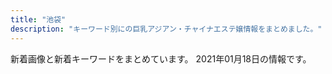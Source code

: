 ```yaml
---
title: "池袋"
description: "キーワード別にの巨乳アジアン・チャイナエステ嬢情報をまとめました。"
---
```


新着画像と新着キーワードをまとめています。
2021年01月18日の情報です。

<DmmAffiliateIns />
<KeywordTable
  shops={
    [
    {
        "station": "JR\u6c60\u888b\u99c5\u897f\u53e3",
        "name": "\u30b9\u30a4\u30fc\u30c8\u30de\u30c3\u30c8",
        "url": "http://c-sun2.com/",
        "img_links": [
            "http://c-sun2.com/image/cast/cast_524_1_l.jpg",
            "http://c-sun2.com/image/cast/cast_484_2_l.jpg",
            "http://c-sun2.com/image/cast/cast_484_1_l.jpg",
            "http://c-sun2.com/image/cast/cast_360_1_l.jpg",
            "http://c-sun2.com/image/cast/cast_473_1_l.jpg",
            "http://c-sun2.com/image/cast/cast_357_2_l.jpg",
            "http://c-sun2.com/img/topbar_osusume.png",
            "http://c-sun2.com/image/cast/cast_471_2_l.jpg",
            "http://c-sun2.com/image/cast/cast_492_2_l.jpg",
            "http://c-sun2.com/image/cast/cast_496_2_l.jpg",
            "http://c-sun2.com/image/cast/cast_390_1_l.jpg",
            "http://c-sun2.com/image/cast/cast_357_1_l.jpg",
            "http://c-sun2.com/image/cast/cast_362_2_l.jpg",
            "http://c-sun2.com/image/cast/cast_485_1_l.jpg",
            "http://c-sun2.com/image/cast/cast_580_1_l.jpg",
            "http://c-sun2.com/img/bar_profile.png",
            "http://c-sun2.com/image/cast/cast_524_2_l.jpg",
            "http://c-sun2.com/image/cast/cast_533_1_l.jpg",
            "http://c-sun2.com/image/cast/cast_326_1_l.jpg",
            "http://c-sun2.com/image/cast/cast_453_2_l.jpg",
            "http://c-sun2.com/img/bar_grallery.png",
            "http://c-sun2.com/img/topbar_camp.png",
            "http://c-sun2.com/image/cast/cast_496_1_l.jpg",
            "http://c-sun2.com/image/cast/cast_466_2_l.jpg",
            "http://c-sun2.com/img/header.jpg",
            "http://c-sun2.com/img/topbar_news.png",
            "http://c-sun2.com/image/cast/cast_393_2_l.jpg",
            "http://c-sun2.com/image/cast/cast_471_1_l.jpg",
            "http://c-sun2.com/image/shame/192_1_l.jpg",
            "http://c-sun2.com/image/cast/cast_362_1_l.jpg",
            "http://c-sun2.com/image/cast/cast_492_1_l.jpg",
            "http://c-sun2.com/img/icon/new.png",
            "http://c-sun2.com/image/cast/cast_534_1_l.jpg",
            "http://c-sun2.com/image/cast/cast_360_2_l.jpg",
            "http://c-sun2.com/image/cast/cast_393_1_l.jpg",
            "http://c-sun2.com/img/bar_therapist.png",
            "http://c-sun2.com/image/cast/cast_534_2_l.jpg",
            "http://c-sun2.com/image/cast/cast_466_1_l.jpg",
            "http://c-sun2.com/image/cast/cast_453_1_l.jpg",
            "http://c-sun2.com/image/cast/cast_473_2_l.jpg",
            "http://c-sun2.com/image/cast/cast_485_2_l.jpg",
            "http://c-sun2.com/image/cast/cast_390_2_l.jpg",
            "http://c-sun2.com/image/cast/cast_326_2_l.jpg",
            "http://c-sun2.com/img/event/camp3.jpg",
            "http://c-sun2.com/image/cast/cast_533_2_l.jpg"
        ],
        "keywords": {
            "84": 4,
            "82": 6,
            "81": 2,
            "85": 3,
            "83": 7
        }
    },
    {
        "url": "http://koi.este.work/",
        "station": "JR\u6c60\u888b\u99c5\u897f\u53e3",
        "img_links": [
            "http://koi.este.work/tennai.png",
            "http://koi.este.work/up_5_3_0.jpg",
            "http://koi.este.work/t1.jpg",
            "http://koi.este.work/mens-esthe.png",
            "http://koi.este.work/b_news.png",
            "http://koi.este.work/tennai4.jpg",
            "http://koi.este.work/2/uploadimg/1565558725.jpg",
            "http://koi.este.work/tennai3.jpg",
            "http://koi.este.work/2/uploadimg/1579481243.jpg",
            "http://koi.este.work/t3.jpg",
            "http://koi.este.work/top.jpg",
            "http://koi.este.work/tennai2.jpg",
            "http://koi.este.work/2/uploadimg/1601879728.jpg",
            "http://momipara.jp/img/link/momi88.jpg",
            "http://koi.este.work/2/uploadimg/1577672563.jpg",
            "http://koi.este.work/b_girl.png"
        ],
        "name": "\u604b",
        "keywords": {
            "83": 18,
            "85": 6,
            "86": 6,
            "D": 18,
            "C": 12
        }
    },
    {
        "keywords": {
            "90": 1,
            "88": 1,
            "86": 2
        },
        "img_links": [
            "http://www.coco-8.jp/_src/36746714/b.png",
            "http://www.coco-8.jp/_src/36746633/lineline.png",
            "http://www.coco-8.jp/_src/36741670/1.jpg",
            "http://www.coco-8.jp/_src/36741638/4.jpg",
            "http://www.coco-8.jp/_src/36746320/sayuri.jpg",
            "http://www.coco-8.jp/_src/36741671/2.jpg",
            "http://www.coco-8.jp/_src/36741672/4.jpg",
            "http://www.coco-8.jp/_src/36746688/g2.jpg",
            "http://www.coco-8.jp/_src/36746395/lineline.png",
            "http://www.coco-8.jp/_src/36741636/5.jpg",
            "http://www.coco-8.jp/_src/49977665/wechatimg437_20201113100952153.jpg",
            "http://www.coco-8.jp/_src/36746644/lineline.png",
            "http://www.coco-8.jp/_src/36745876/pic1.jpg",
            "http://www.coco-8.jp/_src/37791774/wechatimg437_20201113100952153.jpg",
            "http://www.coco-8.jp/_src/49977785/wechatimg336_20201102105038881.jpg",
            "http://www.coco-8.jp/_src/36813492/cam2.jpg",
            "http://www.coco-8.jp/_src/36746345/maya.jpg",
            "http://www.coco-8.jp/_src/36746704/g5.png",
            "http://www.coco-8.jp/_src/36742642/b.png",
            "http://www.coco-8.jp/_src/36746331/lineline.png",
            "http://www.coco-8.jp/_src/36741673/3.jpg",
            "http://www.coco-8.jp/_src/49977773/wechatimg437_20201113100952153.jpg",
            "http://www.coco-8.jp/_src/36746351/lineline.png",
            "http://www.coco-8.jp/_src/36815290/cam.png",
            "http://www.coco-8.jp/_src/36813493/cam2.jpg",
            "http://www.coco-8.jp/_src/36741674/5.jpg",
            "http://www.coco-8.jp/_src/37791754/smartselect_20191212-140919_wechat.jpg",
            "http://www.coco-8.jp/_src/36742459/2.jpg",
            "http://www.coco-8.jp/_src/36743040/s5.jpg",
            "http://www.coco-8.jp/_src/36742658/s1.jpg",
            "http://www.coco-8.jp/_src/36742780/s3.jpg",
            "http://www.coco-8.jp/_src/49977789/lineline.png",
            "http://www.coco-8.jp/_src/36741637/3.jpg",
            "http://www.coco-8.jp/_src/36742644/sayuri.jpg",
            "http://www.coco-8.jp/_src/36746639/lineline.png",
            "http://www.coco-8.jp/_src/36741678/down.png",
            "http://www.coco-8.jp/_src/36746636/iwa1.jpg",
            "http://www.coco-8.jp/_src/36741640/1.jpg",
            "http://www.coco-8.jp/_src/36746692/g3.jpg",
            "http://www.coco-8.jp/_src/36746380/aki.jpg",
            "http://www.coco-8.jp/_src/36746397/mei1.jpg",
            "http://www.coco-8.jp/_src/49632727/wechatimg336_20201102105038881.jpg",
            "http://www.coco-8.jp/_src/49977786/wechatimg336_20201102105038881.jpg",
            "http://www.coco-8.jp/_src/37791773/wechatimg437_20201113100952153.jpg",
            "http://www.coco-8.jp/_src/36746702/g6.jpg",
            "http://www.coco-8.jp/_src/36745880/pic2.jpg",
            "http://www.coco-8.jp/_src/36746635/iwa1.jpg",
            "http://www.coco-8.jp/_src/49632559/wechatimg336_20201102105038881.jpg",
            "http://www.coco-8.jp/_src/36746641/risa.jpg",
            "http://www.coco-8.jp/_src/36742458/1.jpg",
            "http://www.coco-8.jp/_src/36746346/maya.jpg",
            "http://www.coco-8.jp/_src/36746379/aki.jpg",
            "http://www.coco-8.jp/_src/36820892/cam3.png",
            "http://www.coco-8.jp/_src/36820891/cam3.png",
            "http://www.coco-8.jp/_src/36712010/sayuri.jpg",
            "http://www.coco-8.jp/_src/36742462/5.jpg",
            "http://www.coco-8.jp/_src/36746398/mei1.jpg",
            "http://www.coco-8.jp/_src/36746642/risa.jpg",
            "http://www.coco-8.jp/_src/36746732/road2.png",
            "http://www.coco-8.jp/_src/37791789/lineline.png",
            "http://www.coco-8.jp/_src/36742714/s2.jpg",
            "http://www.coco-8.jp/_src/36742640/b.png",
            "http://www.coco-8.jp/_src/36746682/g.jpg",
            "http://www.coco-8.jp/_src/36742638/b.png",
            "http://www.coco-8.jp/_src/36742630/b.png",
            "http://www.coco-8.jp/_src/36742460/3.jpg",
            "http://www.coco-8.jp/_src/36742461/4.jpg",
            "http://www.coco-8.jp/_src/36742636/b.png",
            "http://www.coco-8.jp/_src/36742655/down.png",
            "http://www.coco-8.jp/_src/36742791/s4.jpg",
            "http://www.coco-8.jp/_src/36741639/2.jpg"
        ],
        "name": "CoCo8 \u30b3\u30b3\u30a8\u30a4\u30c8",
        "url": "http://www.coco-8.jp/",
        "station": "JR\u6c60\u888b\u99c5\u897f\u53e3"
    },
    {
        "name": "\u6d17\u4f53\u30de\u30cb\u30a2",
        "keywords": {},
        "station": "JR\u6c60\u888b\u99c5\u6771\u53e3",
        "img_links": [
            "http://manian-ikebukuro.com/image/cast/cast_73_1_s.jpg",
            "http://manian-ikebukuro.com/img/QRcode.png",
            "http://manian-ikebukuro.com/image/cast/cast_6_1_l.jpg",
            "http://manian-ikebukuro.com/image/cast/cast_74_1_s.jpg",
            "http://manian-ikebukuro.com/image/cast/no_image.jpg",
            "http://manian-ikebukuro.com/img/bar_profile.png",
            "http://manian-ikebukuro.com/image/cast/cast_68_2_l.jpg",
            "http://manian-ikebukuro.com/img/header0.jpg",
            "http://manian-ikebukuro.com/image/cast/cast_64_1_l.jpg",
            "http://manian-ikebukuro.com/image/cast/cast_47_1_s.jpg",
            "http://manian-ikebukuro.com/image/cast/cast_47_1_l.jpg",
            "http://manian-ikebukuro.com/image/cast/cast_67_1_l.jpg",
            "http://manian-ikebukuro.com/image/cast/cast_67_1_s.jpg",
            "http://manian-ikebukuro.com/image/cast/cast_70_1_l.jpg",
            "http://manian-ikebukuro.com/image/cast/cast_63_1_l.jpg",
            "http://manian-ikebukuro.com/image/cast/cast_77_1_l.jpg",
            "http://manian-ikebukuro.com/image/cast/cast_75_2_l.jpg",
            "http://manian-ikebukuro.com/image/cast/cast_6_2_l.jpg",
            "http://manian-ikebukuro.com/image/cast/cast_70_1_s.jpg",
            "http://manian-ikebukuro.com/image/cast/cast_73_1_l.jpg",
            "http://manian-ikebukuro.com/image/cast/cast_69_1_s.jpg",
            "http://manian-ikebukuro.com/image/cast/cast_77_1_s.jpg",
            "http://manian-ikebukuro.com/image/cast/cast_64_2_l.jpg",
            "http://manian-ikebukuro.com/image/cast/cast_80_1_s.jpg",
            "http://manian-ikebukuro.com/image/cast/10x10.jpg",
            "http://manian-ikebukuro.com/image/cast/cast_73_2_l.jpg",
            "http://manian-ikebukuro.com/image/cast/cast_80_2_l.jpg",
            "http://manian-ikebukuro.com/img/news1.png",
            "http://manian-ikebukuro.com/img/spSite.jpg",
            "http://manian-ikebukuro.com/image/cast/cast_2_1_s.jpg",
            "http://manian-ikebukuro.com/sp/img/tel.png",
            "http://manian-ikebukuro.com/image/cast/cast_64_1_s.jpg",
            "http://manian-ikebukuro.com/image/cast/cast_68_1_l.jpg",
            "http://manian-ikebukuro.com/image/cast/cast_77_2_l.jpg",
            "http://manian-ikebukuro.com/img/news3.png",
            "http://manian-ikebukuro.com/image/cast/cast_70_2_l.jpg",
            "http://manian-ikebukuro.com/image/cast/cast_68_1_s.jpg",
            "http://manian-ikebukuro.com/img/bar_staff.png",
            "http://manian-ikebukuro.com/img/line1.jpg",
            "http://manian-ikebukuro.com/image/cast/cast_47_2_l.jpg",
            "http://manian-ikebukuro.com/image/cast/cast_75_1_l.jpg",
            "http://manian-ikebukuro.com/img/tel.png",
            "http://manian-ikebukuro.com/image/cast/cast_80_1_l.jpg",
            "http://manian-ikebukuro.com/image/cast/cast_63_1_s.jpg",
            "http://manian-ikebukuro.com/image/cast/cast_71_1_s.jpg",
            "http://manian-ikebukuro.com/image/cast/cast_74_2_l.jpg",
            "http://manian-ikebukuro.com/image/cast/cast_74_1_l.jpg",
            "http://manian-ikebukuro.com/image/cast/cast_67_2_l.jpg",
            "http://manian-ikebukuro.com/image/cast/cast_6_1_s.jpg",
            "http://manian-ikebukuro.com/img/pickupGirl.png",
            "http://manian-ikebukuro.com/image/cast/cast_75_1_s.jpg"
        ],
        "url": "http://manian-ikebukuro.com/"
    },
    {
        "name": "\u6708\u306e\u604b",
        "keywords": {
            "\u30bb\u30af\u30b7\u30fc": 1
        },
        "url": "http://tsukinokoi.com/",
        "img_links": [
            "http://tsukinokoi.com/img/staff/160622584020640000.jpg",
            "http://tsukinokoi.com/img/staff/144652745411466600.jpg",
            "http://tsukinokoi.com/images/bar_staff.png",
            "http://tsukinokoi.com/img/staff/155611310658540500.jpg",
            "http://tsukinokoi.com/img/staff/153079932824200700.jpg",
            "http://tsukinokoi.com/images/event/2020/m01.png",
            "http://tsukinokoi.com/img/staff/155818741107218300.jpg",
            "http://tsukinokoi.com/images/pickupGirl2014.png",
            "http://tsukinokoi.com/img/staff/142919725579809100.png",
            "http://tsukinokoi.com/images/QRcode.png",
            "http://tsukinokoi.com/img/staff/148256052554824000.jpg",
            "http://tsukinokoi.com/images/bar_gallery.png",
            "http://tsukinokoi.com/images/news1.png",
            "http://tsukinokoi.com/img/staff/148586605226742500.jpg",
            "http://tsukinokoi.com/img/staff/148586605222864500.jpg",
            "http://tsukinokoi.com/img/staff/154673852166026500.jpg",
            "http://tsukinokoi.com/images/bar_top.png",
            "http://tsukinokoi.com/images/news3.png",
            "http://tsukinokoi.com/img/staff/148073918839938900.jpg",
            "http://tsukinokoi.com/img/staff/152008703796356600.jpg",
            "http://tsukinokoi.com/img/staff/155204782386136400.jpg",
            "http://tsukinokoi.com/img/staff/151584629124140300.jpg"
        ],
        "station": "JR\u6c60\u888b\u99c5\u897f\u53e3"
    },
    {
        "keywords": {
            "C": 227,
            "82": 48,
            "83": 96,
            "85": 97,
            "84": 232,
            "D": 253,
            "88": 52
        },
        "station": "JR\u6c60\u888b\u99c5\u897f\u53e3(\u5317)",
        "name": "\u30cf\u30cb\u30fc\u30d3\u30fc",
        "url": "https://honeybee2.com/",
        "img_links": [
            "https://honeybee2.com/images_staff/168/111318504622.jpg",
            "https://honeybee2.com/images_staff/60/032207115986.jpg",
            "https://honeybee2.com/images_staff/142/060611173967.jpg",
            "https://honeybee2.com/images_staff/137/041722380748.jpg",
            "https://honeybee2.com/images/img_gallery_03.png",
            "https://honeybee2.com/images_staff/150/091115052227.jpg",
            "https://honeybee2.com/images/bnr_88_31.jpg",
            "https://honeybee2.com/images_staff/133/041312285087.jpg",
            "https://honeybee2.com/images_staff/133/032511552539.jpg",
            "https://honeybee2.com/images_staff/136/041523165620.jpg",
            "https://honeybee2.com/images/img_info_01.png",
            "https://honeybee2.com/images/btn_next.png",
            "https://honeybee2.com/images_staff/60/032207120681.jpg",
            "https://honeybee2.com/images/btn_back.png",
            "https://honeybee2.com/images/img_gallery_04.png",
            "https://honeybee2.com/images/img_info_02.png",
            "https://honeybee2.com/images_staff/134/041314164177.jpg",
            "https://honeybee2.com/images/vis_profileframe.png",
            "https://honeybee2.com/images/img_gallery_02.png",
            "https://honeybee2.com/images/bnr_side_card.png",
            "https://honeybee2.com/images_staff/59/111000015721.jpg",
            "https://honeybee2.com/images/img_gallery_01.png",
            "https://honeybee2.com/images/img_info_03.png",
            "https://honeybee2.com/images/bnr_200_40.jpg",
            "https://honeybee2.com/images_staff/142/060611265633.jpg",
            "https://honeybee2.com/images_staff/99/011420365888.jpg",
            "https://honeybee2.com/images/img_gallery_05.png",
            "https://honeybee2.com/images_staff/108/040923420669.jpg",
            "https://honeybee2.com/images_staff/117/082321050834.jpg",
            "https://honeybee2.com/images/icon_ranking_05.png",
            "https://honeybee2.com/images_staff/134/041314054720.jpg",
            "https://honeybee2.com/images/pagetop_off.png",
            "https://honeybee2.com/images/icon_class_00.png",
            "https://honeybee2.com/images/img_info.png",
            "https://honeybee2.com/images/icon_ranking_04.png",
            "https://honeybee2.com/images_staff/117/082320544428.jpg",
            "https://honeybee2.com/images/img_gallery_06.png",
            "https://honeybee2.com/images/bnr_side_concept.png",
            "https://honeybee2.com/images_staff/137/041723120323.jpg",
            "https://honeybee2.com/images/vis_castframe_01.png",
            "https://honeybee2.com/images/bnr_160_45.jpg",
            "https://honeybee2.com/images/icon_ranking_03.png",
            "https://honeybee2.com/images/no_image.jpg",
            "https://honeybee2.com/images/bnr_468_60.jpg",
            "https://honeybee2.com/images_staff/99/110211050217.jpg",
            "https://honeybee2.com/images/icon_ranking_02.png",
            "https://honeybee2.com/images_staff/168/111319171076.jpg",
            "https://honeybee2.com/images_staff/59/111000133157.jpg",
            "https://honeybee2.com/images/icon_ranking_01.png",
            "https://honeybee2.com/images_staff/136/041522461779.jpg",
            "https://honeybee2.com/images_staff/150/091116274617.jpg"
        ]
    },
    {
        "img_links": [
            "http://esthe-treat.com/img/t-r.jpg",
            "http://esthe-treat.com/img/pc.jpg",
            "http://esthe-treat.com/img/sys1.png",
            "http://esthe-treat.com/img/tit.jpg",
            "http://esthe-treat.com/staff/mari/01.jpg",
            "http://esthe-treat.com/staff/yuyu/01.jpg",
            "http://esthe-treat.com/img/sys2.png",
            "http://esthe-treat.com/staff/ami/01.jpg",
            "http://esthe-treat.com/img/add.jpg",
            "http://esthe-treat.com/img/botton.jpg",
            "http://esthe-treat.com/img/t-s.jpg",
            "http://esthe-treat.com/img/pic.jpg",
            "http://esthe-treat.com/img/sysetc.png",
            "http://esthe-treat.com/img/t-a.jpg",
            "http://esthe-treat.com/img/info.jpg",
            "http://esthe-treat.com/img/t-t.jpg",
            "http://esthe-treat.com/img/adrs.jpg",
            "http://esthe-treat.com/img/tel.jpg",
            "http://esthe-treat.com/img/cam.jpg",
            "http://esthe-treat.com/staff/natumi/01.jpg",
            "http://esthe-treat.com/staff/rena/01.jpg",
            "http://esthe-treat.com/img/t-o.jpg"
        ],
        "name": "\u53f0\u6e7e\u5e78\u904b\u30ea\u30e9\u30af\u30bc\u30fc\u30b7\u30e7\u30f3",
        "keywords": {},
        "station": "JR\u6c60\u888b\u99c5\u897f\u53e3",
        "url": "http://esthe-treat.com/"
    },
    {
        "station": "JR\u6c60\u888b\u99c5\u897f\u53e3(\u5317)",
        "img_links": [
            "http://www.yurari-massage.work/img/st17.jpg",
            "http://www.yurari-massage.work/img/st19.jpg",
            "http://www.yurari-massage.work/img/sta26.jpg",
            "http://www.yurari-massage.work/img/m5.jpg",
            "http://www.yurari-massage.work/img/sta21.jpg",
            "http://www.yurari-massage.work/img/st25.jpg",
            "http://www.yurari-massage.work/img/st21.jpg",
            "http://www.yurari-massage.work/img/st26.jpg",
            "http://www.yurari-massage.work/img/st7.jpg",
            "http://www.yurari-massage.work/img/st4.jpg",
            "http://www.yurari-massage.work/img/st07.jpg",
            "http://www.yurari-massage.work/img/m60.jpg",
            "http://www.yurari-massage.work/img/sta25.jpg",
            "http://www.yurari-massage.work/img/sta27.jpg",
            "http://www.yurari-massage.work/img/st22.jpg",
            "http://www.yurari-massage.work/img/campian.jpg",
            "http://www.yurari-massage.work/img/st026.jpg",
            "http://www.yurari-massage.work/img/m6.jpg",
            "http://www.yurari-massage.work/img/m50.jpg",
            "http://www.yurari-massage.work/img/st022.jpg",
            "http://www.yurari-massage.work/img/sta4.jpg",
            "http://www.yurari-massage.work/img/m2.jpg",
            "http://www.yurari-massage.work/img/m10.jpg",
            "http://www.yurari-massage.work/img/st27.jpg",
            "http://www.yurari-massage.work/img/head.jpg",
            "http://www.yurari-massage.work/img/m40.jpg",
            "http://www.yurari-massage.work/img/r9.jpg",
            "http://www.yurari-massage.work/img/sta7.jpg",
            "http://www.yurari-massage.work/img/mobile.png",
            "http://www.yurari-massage.work/img/st017.jpg",
            "http://www.yurari-massage.work/img/sta22.jpg",
            "http://www.yurari-massage.work/img/m4.jpg",
            "http://www.yurari-massage.work/img/st027.jpg",
            "http://www.yurari-massage.work/img/st11.jpg",
            "http://www.yurari-massage.work/img/m30.jpg",
            "http://www.yurari-massage.work/img/m20.jpg",
            "http://www.yurari-massage.work/img/m1.jpg",
            "http://www.yurari-massage.work/img/nos.jpg",
            "http://www.yurari-massage.work/img/st021.jpg",
            "http://www.yurari-massage.work/img/m3.jpg"
        ],
        "url": "http://www.yurari-massage.work/",
        "keywords": {
            "C": 25,
            "87": 8,
            "86": 14,
            "E": 3,
            "D": 11
        },
        "name": "\u3086\u3089\u308a"
    },
    {
        "station": "JR\u6c60\u888b\u99c5\u897f\u53e3",
        "keywords": {},
        "img_links": [
            "http://whitelover.jpest.net/uploads//sites/32/2020/12/g2-1.jpg",
            "http://whitelover.jpest.net/uploads//sites/32/2020/11/g1.jpg",
            "http://whitelover.jpest.net/uploads//sites/32/2021/01/g3.jpg",
            "http://whitelover.jpest.net/uploads//sites/32/2020/12/g2.jpg",
            "http://whitelover.jpest.net/uploads//sites/32/elementor/thumbs/g3-p102oodpq6i8y95eqf4j60ctgfc70szs7days1nb9s.jpg",
            "http://whitelover.jpest.net/uploads//sites/32/2020/11/g12.jpg",
            "http://whitelover.jpest.net/uploads//sites/32/2020/12/g3.jpg",
            "http://whitelover.jpest.net/uploads//sites/32/2020/11/02-1.png",
            "http://whitelover.jpest.net/uploads//sites/32/2020/12/g3-1.jpg",
            "http://whitelover.jpest.net/uploads//sites/32/2020/11/01-1.png",
            "http://whitelover.jpest.net/uploads//sites/32/2020/12/g1.jpg"
        ],
        "name": "\u767d\u3044\u604b\u4eba",
        "url": "http://whitelover.jpest.net/"
    },
    {
        "keywords": {
            "C": 19,
            "88": 1,
            "87": 1,
            "84": 2,
            "83": 3,
            "85": 2,
            "86": 1,
            "82": 1
        },
        "station": "JR\u6c60\u888b\u99c5\u897f\u53e3",
        "name": "\u30a2\u30ef\u56fd\u515a",
        "img_links": [
            "http://awakoku.net/girls/yumi.jpg",
            "http://awakoku.net/image/pickup.jpg",
            "http://awakoku.net/girls/kana2.jpg",
            "http://awakoku.net/girls/nagisa1.jpg",
            "http://awakoku.net/girls/ami1.jpg",
            "http://manpuku-web2.sakura.ne.jp/awakoku/image/header.jpg",
            "http://awakoku.net/girls/misaki2.jpg",
            "http://awakoku.net/girls/hana2.jpg",
            "http://awakoku.net/girls/yuri1.jpg",
            "http://awakoku.net/girls/hana1.jpg",
            "http://awakoku.net/girls/noimage.jpg",
            "http://awakoku.net/girls/nana2.jpg",
            "http://awakoku.net/girls/yuri2.jpg",
            "http://awakoku.net/girls/nana1.jpg",
            "http://awakoku.net/girls/kana1.jpg",
            "http://awakoku.net/girls/mina2.jpg",
            "http://awakoku.net/girls/misaki1.jpg",
            "http://awakoku.net/girls/nagisa2.jpg",
            "http://awakoku.net/girls/mina1.jpg"
        ],
        "url": "http://awakoku.net/"
    },
    {
        "url": "http://suiteroom.este88.com/",
        "name": "For You",
        "keywords": {},
        "station": "JR\u6c60\u888b\u99c5\u897f\u53e3",
        "img_links": [
            "http://suiteroom.este88.com/images/koko1.jpg",
            "http://suiteroom.este88.com/images/nana1.jpg",
            "http://suiteroom.este88.com/images/yuki1.jpg",
            "http://suiteroom.este88.com/images/sp01.jpg",
            "http://suiteroom.este88.com/images/sp03.jpg",
            "http://suiteroom.este88.com/images/ai1.jpg",
            "http://suiteroom.este88.com/images/therapist-bar.png",
            "http://suiteroom.este88.com/images/yuri1.jpg",
            "http://suiteroom.este88.com/images/yumi1.jpg",
            "http://suiteroom.este88.com/images/topinfo.png",
            "http://suiteroom.este88.com/images/riri1.jpg",
            "http://suiteroom.este88.com/images/mika1.jpg",
            "http://suiteroom.este88.com/images/topnews.png",
            "http://suiteroom.este88.com/images/topbar.png",
            "http://suiteroom.este88.com/images/mai1.jpg",
            "http://suiteroom.este88.com/images/kina1.jpg",
            "http://suiteroom.este88.com/images/top-kpbar.png",
            "http://suiteroom.este88.com/images/sp02.jpg"
        ]
    },
    {
        "keywords": {
            "C": 21
        },
        "station": "JR\u6c60\u888b\u99c5\u897f\u53e3",
        "url": "http://salon-arm.com/",
        "name": "\u30a2\u30ed\u30de\u30ed\u30de\u30f3\u30b9",
        "img_links": [
            "http://salon-arm.com/staff/saya/01mb.jpg",
            "http://salon-arm.com/img/ttl_mobile.png",
            "http://salon-arm.com/staff/mai/01.jpg",
            "http://salon-arm.com/staff/kaori/01.jpg",
            "http://salon-arm.com/staff/reina/01.jpg",
            "http://salon-arm.com/staff/ringo/01mb.jpg",
            "http://salon-arm.com/staff/yuuka/01.jpg",
            "http://salon-arm.com/staff/saya/01.jpg",
            "http://salon-arm.com/img/ttl_staff.png",
            "http://salon-arm.com/img/att.jpg",
            "http://salon-arm.com/staff/kaori/01mb.jpg",
            "http://salon-arm.com/img/ttl_tnew.png",
            "http://salon-arm.com/staff/mai/01mb.jpg",
            "http://salon-arm.com/staff/ai/01.jpg",
            "http://salon-arm.com/staff/midori/01mb.jpg",
            "http://salon-arm.com/img/ttl_concept.png",
            "http://salon-arm.com/pic/top.png",
            "http://salon-arm.com/i/files/homeimg.jpg",
            "http://salon-arm.com/staff/reina/01mb.jpg",
            "http://salon-arm.com/img/ttl_line.png",
            "http://salon-arm.com/staff/rika/01mb.jpg",
            "http://salon-arm.com/staff/emi/01mb.jpg",
            "http://salon-arm.com/staff/ichigo/01mb.jpg",
            "http://salon-arm.com/staff/rika/01.jpg",
            "http://salon-arm.com/pic/head.png",
            "http://salon-arm.com/staff/nana/01mb.jpg",
            "http://salon-arm.com/staff/nana/01.jpg",
            "http://salon-arm.com/staff/ringo/01.jpg",
            "http://salon-arm.com/staff/midori/01.jpg",
            "http://salon-arm.com/staff/yuuka/01mb.jpg",
            "http://salon-arm.com/staff/ai/01mb.jpg",
            "http://salon-arm.com/staff/emi/01.jpg",
            "http://salon-arm.com/staff/ichigo/01.jpg"
        ]
    },
    {
        "station": "JR\u6c60\u888b\u99c5\u897f\u53e3(\u5317)",
        "img_links": [
            "https://www.relax-es.net/img/uploadfile/imgpc01608535826.jpg",
            "https://www.relax-es.net/img/num1.png",
            "https://www.relax-es.net/img/companioncoment.png",
            "https://www.relax-es.net/img/bana04.jpg",
            "https://www.relax-es.net/img/uploadfile/imgpc01601603008.jpg",
            "https://www.relax-es.net/w160-p400/img/uploadfile/imgpc01608535915.jpg",
            "https://www.relax-es.net/img/uploadfile/imgpc01601602269.jpg",
            "https://www.relax-es.net/img/uploadfile/imgpc01601942142.jpg",
            "https://www.relax-es.net/img/bana02.jpg",
            "https://www.relax-es.net/img/num2.png",
            "https://www.relax-es.net/w90-p90/img/uploadfile/imgpc01601602403.jpg",
            "https://www.relax-es.net/w160-p400/img/uploadfile/imgpc01601942142.jpg",
            "https://www.relax-es.net/w300-p200/img/uploadfile/imgpc01601601781.jpg",
            "https://www.relax-es.net/img/uploadfile/imgpc01608535783.jpg",
            "https://www.relax-es.net/img/num4.png",
            "https://www.relax-es.net/w160-p400/img/uploadfile/imgpc01601942105.jpg",
            "https://www.relax-es.net/w160-p400/img/uploadfile/imgpc01601602761.jpg",
            "https://www.relax-es.net/img/uploadfile/imgpc01601602326.jpg",
            "https://www.relax-es.net/img/num5.png",
            "https://www.relax-es.net/img/uploadfile/img_1601600792.jpg",
            "https://www.relax-es.net/w90-p90/img/uploadfile/imgpc01601602890.jpg",
            "https://www.relax-es.net/w160-p400/img/uploadfile/imgpc01601601781.jpg",
            "https://www.relax-es.net/w300-p200/img/uploadfile/imgpc01601942105.jpg",
            "https://www.relax-es.net/w90-p90/img/uploadfile/imgpc01608535826.jpg",
            "https://www.relax-es.net/img/kantan.jpg",
            "https://www.relax-es.net/w200-p300/img/uploadfile/imgpc01601602326.jpg",
            "https://www.relax-es.net/w160-p400/img/uploadfile/imgpc01601602970.jpg",
            "https://www.relax-es.net/img/s/area02.png",
            "https://www.relax-es.net/img/uploadfile/imgpc01601602443.jpg",
            "https://www.relax-es.net/w160-p400/img/uploadfile/imgpc01601602016.jpg",
            "https://www.relax-es.net/w160-p400/img/uploadfile/imgpc01601602676.jpg",
            "https://www.relax-es.net/w200-p300/img/uploadfile/imgpc01608535826.jpg",
            "https://www.relax-es.net/w200-p300/img/uploadfile/imgpc01601602269.jpg",
            "https://www.relax-es.net/w160-p400/img/uploadfile/imgpc01601602269.jpg",
            "https://www.relax-es.net/w160-p400/img/uploadfile/imgpc01601942165.jpg",
            "https://www.relax-es.net/img/bana03.jpg",
            "https://www.relax-es.net/img/uploadfile/imgpc01601942165.jpg",
            "https://www.relax-es.net/w160-p400/img/uploadfile/imgpc01601603008.jpg",
            "https://www.relax-es.net/w160-p400/img/uploadfile/imgpc01601602188.jpg",
            "https://www.relax-es.net/w160-p400/img/uploadfile/imgpc01601942123.jpg",
            "https://www.relax-es.net/img/bana05.jpg",
            "https://www.relax-es.net/img/bana01.jpg",
            "https://www.relax-es.net/img/uploadfile/imgpc01601602016.jpg",
            "https://www.relax-es.net/w90-p90/img/uploadfile/imgpc01601602970.jpg",
            "https://www.relax-es.net/w200-p300/img/uploadfile/imgpc01601601975.jpg",
            "https://www.relax-es.net/img/icon/new.png",
            "https://www.relax-es.net/img/uploadfile/imgpc01601942105.jpg",
            "https://www.relax-es.net/img/area.jpg",
            "https://www.relax-es.net/img/uploadfile/img_1601600707.jpg",
            "https://www.relax-es.net/img/uploadfile/imgpc01601942123.jpg",
            "https://www.relax-es.net/img/uploadfile/imgpc01601601975.jpg",
            "https://www.relax-es.net/w160-p400/img/uploadfile/imgpc01601942092.jpg",
            "https://www.relax-es.net/w200-p300/img/uploadfile/imgpc01601942092.jpg",
            "https://www.relax-es.net/w200-p300/img/uploadfile/imgpc01601942123.jpg",
            "https://www.relax-es.net/w160-p400/img/uploadfile/imgpc01601602403.jpg",
            "https://www.relax-es.net/img/s/area06.png",
            "https://www.relax-es.net/w160-p400/img/uploadfile/imgpc01608535783.jpg",
            "https://www.relax-es.net/img/uploadfile/imgpc01601942092.jpg",
            "https://www.relax-es.net/img/num3.png",
            "https://www.relax-es.net/w160-p400/img/uploadfile/imgpc01601601975.jpg",
            "https://www.relax-es.net/w90-p90/img/uploadfile/imgpc01601942165.jpg",
            "https://www.relax-es.net/img/s/area03.png",
            "https://www.relax-es.net/w160-p400/img/uploadfile/imgpc01601602890.jpg",
            "https://www.relax-es.net/w160-p400/img/uploadfile/imgpc01608535716.jpg",
            "https://www.relax-es.net/img/s/area04.png",
            "https://www.relax-es.net/img/syscard.png",
            "https://www.relax-es.net/w200-p300/img/uploadfile/imgpc01601602676.jpg",
            "https://www.relax-es.net/w200-p300/img/uploadfile/imgpc01601942142.jpg",
            "https://www.relax-es.net/w160-p400/img/uploadfile/imgpc01608535826.jpg",
            "https://www.relax-es.net/img/uploadfile/imgpc01601602676.jpg",
            "https://www.relax-es.net/img/uploadfile/imgpc01601602188.jpg",
            "https://www.relax-es.net/w160-p400/img/uploadfile/imgpc01601602443.jpg",
            "https://www.relax-es.net/img/uploadfile/1601603998.png",
            "https://www.relax-es.net/w90-p90/img/uploadfile/imgpc01601942092.jpg",
            "https://www.relax-es.net/img/uploadfile/imgpc01601602761.jpg",
            "https://www.relax-es.net/w90-p90/img/uploadfile/imgpc01601603008.jpg",
            "https://www.relax-es.net/w90-p90/img/uploadfile/imgpc01608535716.jpg",
            "https://www.relax-es.net/w90-p90/img/uploadfile/imgpc01601602269.jpg",
            "https://www.relax-es.net/img/bana07.jpg",
            "https://www.relax-es.net/img/s/area01.png",
            "https://www.relax-es.net/img/uploadfile/imgpc01601602890.jpg",
            "https://www.relax-es.net/img/uploadfile/imgpc01601601781.jpg",
            "https://www.relax-es.net/w200-p300/img/uploadfile/imgpc01608535783.jpg",
            "https://www.relax-es.net/img/uploadfile/imgpc01601602403.jpg",
            "https://www.relax-es.net/w200-p300/img/uploadfile/imgpc01601602890.jpg",
            "https://www.relax-es.net/img/uploadfile/imgpc01601602970.jpg",
            "https://www.relax-es.net/img/s/area05.png",
            "https://www.relax-es.net/w90-p90/img/uploadfile/imgpc01608535783.jpg",
            "https://www.relax-es.net/w160-p400/img/uploadfile/imgpc01601602326.jpg",
            "https://www.relax-es.net/img/bana10.jpg",
            "https://www.relax-es.net/img/uploadfile/imgpc01608535716.jpg"
        ],
        "name": "New RELAX TIME",
        "keywords": {
            "88": 67,
            "D": 50,
            "90": 13,
            "F": 30,
            "89": 50,
            "E": 67,
            "C": 34,
            "87": 19
        },
        "url": "https://www.relax-es.net/"
    },
    {
        "name": "\u30b9\u30de\u30a4\u30eb",
        "url": "http://iris.iest.info/",
        "img_links": [
            "http://iris.iest.info/images/top.png",
            "http://iris.iest.info/photos/sites/94/2020/12/2020120606002961.jpg",
            "http://iris.iest.info/images/room3.jpg",
            "http://iris.iest.info/photos/sites/94/2020/12/2020120606003195.jpg",
            "http://iris.iest.info/photos/sites/94/2020/12/202012060604323.jpg",
            "http://iris.iest.info/images/s_link.png",
            "http://iris.iest.info/images/room1.jpg",
            "http://iris.iest.info/images/s_staff.png",
            "http://iris.iest.info/photos/sites/94/2020/12/2020120606092378.jpg",
            "http://iris.iest.info/images/mobile.jpg",
            "http://iris.iest.info/photos/sites/94/2020/12/2020120606003039.jpg",
            "http://iris.iest.info/images/s_news.png",
            "http://iris.iest.info/images/s_pick.png",
            "http://iris.iest.info/images/room4.jpg",
            "http://iris.iest.info/photos/sites/94/2020/12/2020120606002910.jpg",
            "http://iris.iest.info/images/room2.jpg",
            "http://iris.iest.info/images/info.jpg"
        ],
        "station": "JR\u6c60\u888b\u99c5\u6771\u53e3",
        "keywords": {
            "87": 18,
            "E": 6,
            "C": 13,
            "D": 24,
            "86": 6,
            "85": 6
        }
    },
    {
        "keywords": {
            "E": 1,
            "D": 4,
            "C": 20,
            "89": 3,
            "82": 2,
            "86": 2,
            "87": 1,
            "88": 1,
            "85": 10
        },
        "station": "JR\u6c60\u888b\u99c5\u897f\u53e3(\u5317)",
        "img_links": [
            "http://www.i-rlx.info/images/index_02.jpg",
            "http://www.i-rlx.info/girl/06.jpg",
            "http://www.i-rlx.info/images/upload/thumb/19b76df66faf0b12.jpg",
            "http://www.i-rlx.info/images/upload/9e42414005a99f48.jpg",
            "http://www.i-rlx.info/images/index_01.jpg",
            "http://www.i-rlx.info/images/upload/bb2bfea87a6127cc.jpg",
            "http://www.i-rlx.info/images/index_36.jpg",
            "http://www.i-rlx.info/girl/08.jpg",
            "http://www.i-rlx.info/images/index_18.jpg",
            "http://www.i-rlx.info/images/sub_21.jpg",
            "http://www.i-rlx.info/images/upload/thumb/ac8e7ec3ac179feb.jpg",
            "http://www.i-rlx.info/images/upload/7b4c8b9d49e714ee.jpg",
            "http://www.i-rlx.info/i/girl/04.jpg",
            "http://www.i-rlx.info/images/index_13.jpg",
            "http://www.i-rlx.info/images/upload/19b76df66faf0b12.jpg",
            "http://www.i-rlx.info/girl/017.jpg",
            "http://www.i-rlx.info/images/sub_18.jpg",
            "http://www.i-rlx.info/images/upload/ac8e7ec3ac179feb.jpg",
            "http://www.i-rlx.info/images/upload/eeb5d9caa554018e.jpg",
            "http://www.i-rlx.info/images/index_35_01.jpg",
            "http://www.i-rlx.info/images/index_27.jpg",
            "http://www.i-rlx.info/images/index_21.jpg",
            "http://www.i-rlx.info/i/room/r01.jpg",
            "http://www.i-rlx.info/girl/01.jpg",
            "http://www.i-rlx.info/images/rec.jpg",
            "http://www.i-rlx.info/girl/07.jpg",
            "http://www.i-rlx.info/images/index_23.jpg",
            "http://www.i-rlx.info/images/upload/thumb/3a57edcf235cfd8e.jpg",
            "http://www.i-rlx.info/i/room/r02.jpg",
            "http://www.i-rlx.info/images/upload/thumb/95e8548329763630.jpg",
            "http://www.i-rlx.info/images/upload/thumb/b0bbe23232bed8aa.jpg",
            "http://www.i-rlx.info/images/upload/thumb/7b4c8b9d49e714ee.jpg",
            "http://www.i-rlx.info/i/girl/05.jpg",
            "http://www.i-rlx.info/images/index_03.jpg",
            "http://www.i-rlx.info/images/index_26.jpg",
            "http://www.i-rlx.info/images/index_30.jpg",
            "http://www.i-rlx.info/images/upload/0192d005c5f424ba.jpg",
            "http://www.i-rlx.info/images/index_15.jpg",
            "http://www.i-rlx.info/images/03.jpg",
            "http://www.i-rlx.info/i/room/r04.jpg",
            "http://www.i-rlx.info/images/index_11.jpg",
            "http://www.i-rlx.info/images/index_29.jpg",
            "http://www.i-rlx.info/images/upload/thumb/7d800b2f3fde617b.jpg",
            "http://www.i-rlx.info/girl/04.jpg",
            "http://www.i-rlx.info/images/upload/bb8a47bc98c64e87.jpg",
            "http://www.i-rlx.info/images/index_31.jpg",
            "http://www.i-rlx.info/images/upload/4d0e657eefdddf42.jpg",
            "http://www.i-rlx.info/i/girl/03.jpg",
            "http://www.i-rlx.info/images/upload/thumb/eeb5d9caa554018e.jpg",
            "http://www.i-rlx.info/images/staff_16.jpg",
            "http://www.i-rlx.info/images/upload/thumb/bc0752fe4e53b8c6.jpg",
            "http://www.i-rlx.info/images/index_24.jpg",
            "http://www.i-rlx.info/images/upload/thumb/dc8f1b616e622b2a.jpg",
            "http://www.i-rlx.info/images/index_37.jpg",
            "http://www.i-rlx.info/images/index_04.jpg",
            "http://www.i-rlx.info/i/room/r03.jpg",
            "http://www.i-rlx.info/girl/05.jpg",
            "http://www.i-rlx.info/images/upload/d9467bde93e01a59.jpg",
            "http://www.i-rlx.info/images/upload/7d800b2f3fde617b.jpg",
            "http://www.i-rlx.info/images/info.jpg",
            "http://www.i-rlx.info/images/upload/thumb/9e42414005a99f48.jpg",
            "http://www.i-rlx.info/images/index_06.jpg",
            "http://www.i-rlx.info/images/index_12.jpg",
            "http://www.i-rlx.info/images/index_17.jpg",
            "http://www.i-rlx.info/girl/018.jpg",
            "http://www.i-rlx.info/images/index_14.jpg",
            "http://www.i-rlx.info/images/upload/thumb/549fe7e03db1e8fc.jpg",
            "http://www.i-rlx.info/images/index_09.jpg",
            "http://www.i-rlx.info/images/upload/22c78aefa047b678.jpg",
            "http://www.i-rlx.info/images/upload/thumb/22c78aefa047b678.jpg",
            "http://www.i-rlx.info/images/index_08.jpg",
            "http://www.i-rlx.info/images/upload/thumb/4d0e657eefdddf42.jpg",
            "http://www.i-rlx.info/images/upload/thumb/bb2bfea87a6127cc.jpg",
            "http://www.i-rlx.info/images/index_20.jpg",
            "http://www.i-rlx.info/images/index_19.jpg",
            "http://www.i-rlx.info/images/index_33.jpg",
            "http://www.i-rlx.info/images/index_10.jpg",
            "http://www.i-rlx.info/images/upload/3a57edcf235cfd8e.jpg",
            "http://www.i-rlx.info/images/upload/thumb/0192d005c5f424ba.jpg",
            "http://www.i-rlx.info/images/upload/bc0752fe4e53b8c6.jpg",
            "http://www.i-rlx.info/i/girl/02.jpg",
            "http://www.i-rlx.info/images/upload/thumb/5f15caf7f272770f.jpg",
            "http://www.i-rlx.info/images/index_22.jpg",
            "http://www.i-rlx.info/images/index_07.jpg",
            "http://www.i-rlx.info/images/upload/95e8548329763630.jpg",
            "http://www.i-rlx.info/images/upload/549fe7e03db1e8fc.jpg",
            "http://www.i-rlx.info/images/upload/dc8f1b616e622b2a.jpg",
            "http://www.i-rlx.info/images/upload/thumb/bb8a47bc98c64e87.jpg",
            "http://www.i-rlx.info/i/girl/01.jpg",
            "http://www.i-rlx.info/images/upload/5f15caf7f272770f.jpg",
            "http://www.i-rlx.info/images/index_34.jpg",
            "http://www.i-rlx.info/girl/02.jpg",
            "http://www.i-rlx.info/images/info_16.jpg",
            "http://www.i-rlx.info/images/upload/thumb/d9467bde93e01a59.jpg",
            "http://www.i-rlx.info/images/upload/b0bbe23232bed8aa.jpg",
            "http://www.i-rlx.info/images/index_28.jpg",
            "http://www.i-rlx.info/images/index_39.jpg",
            "http://www.i-rlx.info/images/rec_16.jpg"
        ],
        "name": "\u30b7\u30e3\u30fc\u30ed\u30c3\u30c8\u59eb",
        "url": "http://www.i-rlx.info/"
    },
    {
        "station": "JR\u6c60\u888b\u99c5\u897f\u53e3",
        "name": "\u5fc3\u30d1\u30e9\u30c0\u30a4\u30b9",
        "keywords": {},
        "url": "http://new-paradise.net/",
        "img_links": [
            "http://new-paradise.net/images/a3.jpg",
            "http://new-paradise.net/images/a4.jpg",
            "http://new-paradise.net/images/a1.jpg",
            "http://new-paradise.net/images/a5.jpg",
            "http://new-paradise.net/images/kiki02.jpg",
            "http://new-paradise.net/images/a6.jpg",
            "http://new-paradise.net/images/up.png",
            "http://new-paradise.net/images/down.png",
            "http://new-paradise.net/images/mai.jpg",
            "http://new-paradise.net/images/riri.jpg",
            "http://new-paradise.net/images/zi_staff.png",
            "http://new-paradise.net/images/g0.jpg",
            "http://new-paradise.net/images/info.jpg",
            "http://new-paradise.net/images/a7.jpg",
            "http://new-paradise.net/images/kanna.jpg",
            "http://new-paradise.net/images/r3.jpg",
            "http://new-paradise.net/images/a2.jpg",
            "http://new-paradise.net/images/mobile.png",
            "http://new-paradise.net/images/flash1.jpg",
            "http://new-paradise.net/images/kanna03.jpg",
            "http://new-paradise.net/images/kanna02.jpg",
            "http://new-paradise.net/images/kiki.jpg"
        ]
    },
    {
        "img_links": [
            "http://es-manzokudou.com/images/info_04.png",
            "http://es-manzokudou.com/uploads/62c2e989f1be95fc8e01be85b464d514.jpg",
            "http://es-manzokudou.com/uploads/275d5f397baa63db8424c86d5d6237cf.jpg",
            "http://es-manzokudou.com/images/index_02.jpg",
            "http://es-manzokudou.com/images/girls_09.jpg",
            "http://es-manzokudou.com/uploads/7b043aa15c9a9920550a2b92ec6be546.jpg",
            "http://es-manzokudou.com/uploads/4a9bc6863322924a09070162269c7415.jpg",
            "http://es-manzokudou.com/images/index_30.jpg",
            "http://es-manzokudou.com/uploads/d71f74498ca17396d022ba9a4df966f3.jpg",
            "http://es-manzokudou.com/images/index_14.jpg",
            "http://es-manzokudou.com/uploads/0796672f7c59948334658998a3c55cdb.jpg",
            "http://es-manzokudou.com/images/index_06.jpg",
            "http://es-manzokudou.com/uploads/8a1fb58d0b110680c2356994ca8efb25.jpg",
            "http://es-manzokudou.com/uploads/e0558d7d118d3983ed620237423a6a17.jpg",
            "http://es-manzokudou.com/images/index_24.jpg",
            "http://es-manzokudou.com/images/index_13.jpg",
            "http://es-manzokudou.com/uploads/356177edff3d3b7efc4a77022debc8aa.jpg",
            "http://es-manzokudou.com/images/index_17.jpg",
            "http://es-manzokudou.com/uploads/ce9c20b274548d8d7fc88ffba3feb6b8.jpg",
            "http://es-manzokudou.com/uploads/c92c85411d427aeda4e82379f413bfc5.jpg",
            "http://es-manzokudou.com/images/info_07.png",
            "http://es-manzokudou.com/uploads/da9811a4171f2ec42d7c9a8567e79d8c.jpg",
            "http://es-manzokudou.com/uploads/6eeb47bf176bb33d310cc4b85e6877cd.jpg",
            "http://es-manzokudou.com/images/index_03.jpg",
            "http://es-manzokudou.com/uploads/d0fdd8f6b16eaf7d5013c7d285fed2e3.jpg",
            "http://es-manzokudou.com/uploads/4638ddb6f986a671b148647ba616100a.jpg",
            "http://es-manzokudou.com/images/index_28.jpg",
            "http://es-manzokudou.com/uploads/de54f16df04e0df8ae07ab990b8c9fd2.jpg",
            "http://es-manzokudou.com/images/interior_10.jpg",
            "http://es-manzokudou.com/uploads/e29aa67ee54566513e4e34114bfdc7b9.jpg",
            "http://es-manzokudou.com/uploads/59a8a61377564fb64b48427e84e4243f.jpg",
            "http://es-manzokudou.com/images/index_22.jpg",
            "http://es-manzokudou.com/uploads/c7f77c3ead6ef13dab668a39ed78609c.jpg",
            "http://es-manzokudou.com/uploads/200f500725d3f15233d981ad9b5e6b9a.jpg",
            "http://es-manzokudou.com/images/girls_11.jpg",
            "http://es-manzokudou.com/uploads/dedff2c11ab7aaa841a9cf2747a8406c.jpg",
            "http://es-manzokudou.com/uploads/88aa8f906b0332cb40ad4429c8e7b758.jpg",
            "http://es-manzokudou.com/uploads/209ba11412c2c128b5dfbdb8cfef6faa.jpg",
            "http://es-manzokudou.com/images/interior_09.jpg",
            "http://es-manzokudou.com/uploads/6d01aeb80d9d599f91829439c8d1cce9.jpg",
            "http://es-manzokudou.com/uploads/1e5aff376576a255098bc7597386a028.jpg",
            "http://es-manzokudou.com/images/index_19.jpg",
            "http://es-manzokudou.com/images/info_02.png",
            "http://es-manzokudou.com/uploads/13ab049cc45dea80b43d33b6b7108f00.jpg",
            "http://es-manzokudou.com/uploads/d89fe15ae91cbe6757df76651ba2bafb.jpg",
            "http://es-manzokudou.com/images/link_09.jpg",
            "http://es-manzokudou.com/uploads/801bf12e5eb5d7775a0d06c4314059a8.jpg",
            "http://es-manzokudou.com/images/info_09.png",
            "http://es-manzokudou.com/images/index_15.jpg",
            "http://es-manzokudou.com/images/index_05.jpg",
            "http://es-manzokudou.com/uploads/f66d763bd48ac5f51969e4311ac7af5c.jpg",
            "http://es-manzokudou.com/uploads/8ec0af3b4889c07ab76ccbed51b2b813.jpg",
            "http://es-manzokudou.com/images/index_11.jpg",
            "http://es-manzokudou.com/images/index_07.jpg",
            "http://es-manzokudou.com/images/index_23.jpg",
            "http://es-manzokudou.com/uploads/7284e4ffc051cbb8c074a8c30390ce68.jpg",
            "http://es-manzokudou.com/uploads/848e0db3804d1d3c823537204d67f5aa.jpg",
            "http://es-manzokudou.com/images/service_09.jpg",
            "http://es-manzokudou.com/images/index_04.jpg",
            "http://es-manzokudou.com/uploads/9f77b9b12f9cf11fcb013974ba368064.jpg",
            "http://es-manzokudou.com/images/service_10.jpg",
            "http://www.cmfm2.jp/images/over_thumb_l.png",
            "http://es-manzokudou.com/uploads/40fc21d31595f51aaf89793b1f68617b.jpg",
            "http://es-manzokudou.com/uploads/36735dc9d436a790f344c57635a3a44f.jpg",
            "http://es-manzokudou.com/images/index_01.jpg",
            "http://es-manzokudou.com/images/index_31.jpg",
            "http://es-manzokudou.com/images/info_05.png",
            "http://es-manzokudou.com/uploads/b3126b220ec550d17cf3d4ceaa0d5f91.jpg",
            "http://es-manzokudou.com/images/index_09.jpg",
            "http://es-manzokudou.com/images/index_29.jpg",
            "http://es-manzokudou.com/uploads/efbc511fca65f9baeae51ee52426cc0e.jpg",
            "http://es-manzokudou.com/uploads/0b1795e88117182a477ab05f88143541.jpg",
            "http://es-manzokudou.com/images/index_27.jpg",
            "http://es-manzokudou.com/images/index_08.jpg",
            "http://es-manzokudou.com/uploads/33e3f16ac4ad0cce4991bcbf73f4ed57.jpg",
            "http://es-manzokudou.com/uploads/b7f36d45469210b381ecb79a0e05a347.jpg",
            "http://es-manzokudou.com/images/info_01.png",
            "http://es-manzokudou.com/images/index_21.jpg",
            "http://es-manzokudou.com/uploads/0d826c16062de1388c242e2f77eb7cd6.jpg",
            "http://es-manzokudou.com/images/index_16.jpg"
        ],
        "keywords": {
            "86": 7,
            "87": 8,
            "88": 2,
            "D": 7,
            "84": 1,
            "C": 10
        },
        "name": "\u6e80\u8db3\u5802",
        "url": "http://es-manzokudou.com/",
        "station": "JR\u6c60\u888b\u99c5\u6771\u53e3"
    },
    {
        "station": "JR\u6c60\u888b\u99c5\u897f\u53e3",
        "keywords": {
            "C": 8
        },
        "img_links": [
            "http://monaliza.xyz/images/yuki.jpg",
            "http://monaliza.xyz/images/mobile.jpg",
            "http://monaliza.xyz/images/r03.jpg",
            "http://monaliza.xyz/images/aoyi.jpg",
            "http://monaliza.xyz/images/index_c3.jpg",
            "http://monaliza.xyz/images/g7.jpg",
            "http://monaliza.xyz/images/index_c1.jpg",
            "http://monaliza.xyz/images/top.jpg",
            "http://monaliza.xyz/images/g6.jpg",
            "http://monaliza.xyz/images/r01.jpg",
            "http://monaliza.xyz/images/r02.jpg",
            "http://monaliza.xyz/images/r04.jpg",
            "http://monaliza.xyz/images/g4.jpg",
            "http://monaliza.xyz/images/gallery_image01b.jpg",
            "http://monaliza.xyz/images/index_c2.jpg"
        ],
        "url": "http://monaliza.xyz/",
        "name": "MONA\u30fbLIZA \u30e2\u30ca\u30fb\u30ea\u30b6"
    },
    {
        "url": "http://mangetsudou.tyo.cm/",
        "name": "\u6e80\u6708\u5802",
        "img_links": [
            "http://mangetsudou.tyo.cm/images/pick.jpg",
            "http://mangetsudou.tyo.cm/photos/sites/90/2019/12/2019122604250975.jpg",
            "http://mangetsudou.tyo.cm/images/news3.jpg",
            "http://mangetsudou.tyo.cm/photos/sites/90/2019/12/2019122604555915.jpg",
            "http://mangetsudou.tyo.cm/images/room4.jpg",
            "http://mangetsudou.tyo.cm/images/mobile.jpg",
            "http://mangetsudou.tyo.cm/photos/sites/90/2019/12/2019122604250927.jpg",
            "http://mangetsudou.tyo.cm/images/s_staff.jpg",
            "http://mangetsudou.tyo.cm/images/room6.jpg",
            "http://mangetsudou.tyo.cm/images/room5.jpg",
            "http://mangetsudou.tyo.cm/images/room1.jpg",
            "http://mangetsudou.tyo.cm/images/news1.jpg",
            "http://mangetsudou.tyo.cm/photos/sites/90/2019/12/2019122604283512.jpg",
            "http://mangetsudou.tyo.cm/images/room2.jpg",
            "http://mangetsudou.tyo.cm/images/room3.jpg",
            "http://mangetsudou.tyo.cm/images/s_link.jpg",
            "http://mangetsudou.tyo.cm/images/top.jpg",
            "http://mangetsudou.tyo.cm/images/news.jpg"
        ],
        "station": "JR\u6c60\u888b\u99c5\u897f\u53e3",
        "keywords": {
            "83": 2,
            "D": 2,
            "84": 4,
            "C": 18,
            "80": 2
        }
    },
    {
        "name": "AromaAngels\uff5e\u6c60\u888b\u30a2\u30ed\u30de\u30a8\u30f3\u30b8\u30a7\u30eb\u30ba\uff5e",
        "station": "JR\u6c60\u888b\u99c5\u897f\u53e3",
        "url": "https://www.aroma-angels.net/",
        "img_links": [
            "https://www.aroma-angels.net/images/ml_11_1_445.jpg",
            "https://www.aroma-angels.net/images/ml_11_1_425.jpg",
            "https://www.aroma-angels.net/images/mc_1_1_882.jpg",
            "https://www.aroma-angels.net/images/mc_1_1_506.jpg",
            "https://www.aroma-angels.net/images/ml_11_1_1064.jpg",
            "https://www.aroma-angels.net/images/mc_1_1_508.jpg",
            "https://www.aroma-angels.net/images/mc_1_3_314.jpg",
            "https://www.aroma-angels.net/images/link/link_31.jpg",
            "https://www.aroma-angels.net/images/mt_10_1_505.jpg",
            "https://www.aroma-angels.net/images/up_5_25_0.jpg",
            "https://www.aroma-angels.net/images/up_5_8_0.jpg",
            "https://www.aroma-angels.net/images/up_5_7_0.jpg",
            "https://menlog.net/link/menlog20040.jpg",
            "https://www.aroma-angels.net/images/ml_11_1_505.jpg",
            "https://www.aroma-angels.net/images/mc_1_2_144.jpg",
            "https://www.aroma-angels.net/images/mc_1_1_105.jpg",
            "https://www.aroma-angels.net/asset/img/top2.jpg",
            "https://www.aroma-angels.net/images/ml_11_1_240.jpg",
            "https://www.aroma-angels.net/images/link/link_34.jpg",
            "https://www.aroma-angels.net/images/up_5_26_0.jpg",
            "https://www.aroma-angels.net/images/up_5_15_0.jpg",
            "https://www.aroma-angels.net/asset/img/spacer900x360.png",
            "https://www.aroma-angels.net/images/up_5_10_0.jpg",
            "https://www.aroma-angels.net/images/link/link_27.jpg",
            "https://www.aroma-angels.net/images/ml_11_1_507.jpg",
            "https://www.aroma-angels.net/images/mt_10_1_508.jpg",
            "https://www.aroma-angels.net/images/mt_10_1_446.jpg",
            "https://www.aroma-angels.net/images/up_5_19_0.jpg",
            "https://www.aroma-angels.net/images/up_5_9_0.jpg",
            "https://www.aroma-angels.net/images/ml_11_1_2202.jpg",
            "https://www.aroma-angels.net/images/link/link_15.jpg",
            "https://www.aroma-angels.net/images/ml_11_1_144.jpg",
            "https://www.aroma-angels.net/images/up_5_6_0.jpg",
            "https://www.aroma-angels.net/images/ml_11_1_105.jpg",
            "https://www.aroma-angels.net/images/ml_11_1_1411.jpg",
            "https://www.aroma-angels.net/images/up_5_22_0.jpg",
            "https://www.aroma-angels.net/asset/img/spacer_gallery.png",
            "https://www.aroma-angels.net/asset/img/spacer300x450.png",
            "https://www.aroma-angels.net/images/up_5_5_0.jpg",
            "https://www.aroma-angels.net/images/up_5_12_0.jpg",
            "https://www.aroma-angels.net/images/mc_1_1_314.jpg",
            "https://estama.jp/assets_new/default/pc/img/page/link/estama_200_40.png",
            "https://www.aroma-angels.net/images/up_5_14_0.jpg",
            "https://www.aroma-angels.net/images/link/link_19.jpg",
            "https://www.aroma-angels.net/images/mt_10_1_506.jpg",
            "https://www.aroma-angels.net/images/mc_1_1_144.jpg",
            "https://www.aroma-angels.net/images/mt_10_1_105.jpg",
            "https://www.aroma-angels.net/images/mt_10_1_144.jpg",
            "https://www.aroma-angels.net/images/mc_1_1_425.jpg",
            "https://www.aroma-angels.net/images/ml_11_1_960.jpg",
            "https://www.aroma-angels.net/images/mc_1_2_105.jpg",
            "https://www.aroma-angels.net/images/up_5_23_0.jpg",
            "https://www.aroma-angels.net/images/mc_1_1_1698.jpeg",
            "https://www.aroma-angels.net/images/mc_1_1_1011.jpg",
            "https://www.aroma-angels.net/images/mc_1_1_208.jpg",
            "https://www.aroma-angels.net/images/ml_11_1_239.jpg",
            "https://www.aroma-angels.net/images/mc_1_1_505.jpg",
            "https://www.aroma-angels.net/images/ml_11_1_268.jpg",
            "https://www.aroma-angels.net/images/ml_11_1_508.jpg",
            "https://www.aroma-angels.net/images/mc_1_2_314.jpg",
            "https://www.aroma-angels.net/images/up_5_18_0.jpg",
            "https://www.aroma-angels.net/images/mc_1_1_1092.jpg",
            "https://www.aroma-angels.net/images/ml_11_1_1011.jpg",
            "https://www.aroma-angels.net/images/up_5_13_0.jpg",
            "https://www.aroma-angels.net/images/mc_1_2_1092.jpg",
            "https://www.aroma-angels.net/images/ml_11_1_446.jpg",
            "https://www.aroma-angels.net/images/ml_11_1_1698.jpeg",
            "https://www.aroma-angels.net/images/ml_11_1_506.jpg",
            "https://www.aroma-angels.net/images/ml_11_1_314.jpg",
            "https://www.aroma-angels.net/images/ml_11_1_1338.jpg",
            "https://www.aroma-angels.net/images/up_5_27_0.jpg",
            "https://www.aroma-angels.net/images/ml_11_1_208.jpg",
            "https://www.aroma-angels.net/images/ml_11_1_241.jpg",
            "https://www.aroma-angels.net/images/mc_1_1_1285.jpg",
            "https://www.aroma-angels.net/images/ml_11_1_1092.jpg",
            "https://www.aroma-angels.net/images/up_5_11_0.jpeg",
            "https://www.aroma-angels.net/images/up_5_17_0.jpg",
            "https://www.aroma-angels.net/images/ml_11_1_882.jpg",
            "https://www.aroma-angels.net/images/mc_1_1_446.jpg",
            "https://www.aroma-angels.net/asset/img/top.jpg",
            "https://www.aroma-angels.net/images/ml_11_1_1285.jpg",
            "https://www.aroma-angels.net/images/mc_1_1_507.jpg",
            "https://www.aroma-angels.net/images/ml_11_1_1272.jpg"
        ],
        "keywords": {
            "88": 5,
            "87": 6,
            "D": 16,
            "86": 6,
            "C": 43,
            "85": 7,
            "83": 2,
            "E": 1
        }
    },
    {
        "station": "JR\u6c60\u888b\u99c5\u6771\u53e3",
        "name": "\u6c34\u6728\u82b1",
        "keywords": {
            "88": 1,
            "95": 1,
            "H": 2
        },
        "img_links": [
            "http://hanamizuki.jpn.cm/images/room3.jpg",
            "http://hanamizuki.jpn.cm/images/s_link.png",
            "http://hanamizuki.jpn.cm/photos/sites/43/2019/12/2019122511054178.jpg",
            "http://hanamizuki.jpn.cm/images/room4.jpg",
            "http://hanamizuki.jpn.cm/images/mobile.png",
            "http://hanamizuki.jpn.cm/images/nbj2.jpg",
            "http://hanamizuki.jpn.cm/photos/sites/43/2017/11/2017110204162215.jpg",
            "http://hanamizuki.jpn.cm/images/room2.jpg",
            "http://hanamizuki.jpn.cm/images/room1.jpg",
            "http://hanamizuki.jpn.cm/images/top.png",
            "http://hanamizuki.jpn.cm/photos/sites/43/2017/11/2017110204161468.jpg",
            "http://hanamizuki.jpn.cm/photos/sites/43/2019/12/2019122511054726.jpg",
            "http://hanamizuki.jpn.cm/images/s_news.png",
            "http://hanamizuki.jpn.cm/images/s_staff.png"
        ],
        "url": "http://hanamizuki.jpn.cm/"
    }
]
}
/>
<DmmAffiliateScript />
